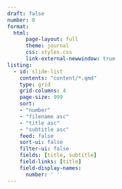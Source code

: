 ```yaml
---
draft: false
number: 0
format:
  html:
      page-layout: full
      theme: journal
      css: styles.css
      link-external-newwindow: true
listing:
  - id: slide-list
    contents: "content/*.qmd"
    type: grid
    grid-columns: 4
    page-size: 999
    sort:
    - "number"
    - "filename asc"
    - "title asc"
    - "subtitle asc"
    feed: false
    sort-ui: false
    filter-ui: false
    fields: [title, subtitle]
    field-links: [title]
    field-display-names:
      number: ' '
---
```


::: {#slide-list}
:::
